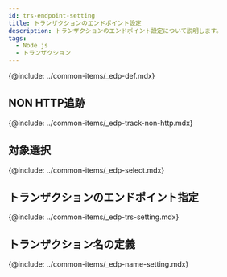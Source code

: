 ```yaml
---
id: trs-endpoint-setting
title: トランザクションのエンドポイント設定
description: トランザクションのエンドポイント設定について説明します。
tags:
  - Node.js
  - トランザクション
---
```


{@include: ../common-items/_edp-def.mdx}

## NON HTTP追跡

{@include: ../common-items/_edp-track-non-http.mdx} 

## 対象選択

<!-- 먼저 메소드 트레이스를 설정하세요. 확실하게 트랜잭션에서 호출되는 클래스를 지정하세요. 그래서 DB를 사용하는 프로그램에서는 **JDBC 드라이버**가 유용합니다. JDBC 드라이버에 트레이스를 설정하세요. -->

{@include: ../common-items/_edp-select.mdx} 

## トランザクションのエンドポイント指定

{@include: ../common-items/_edp-trs-setting.mdx}

## トランザクション名の定義

{@include: ../common-items/_edp-name-setting.mdx}
